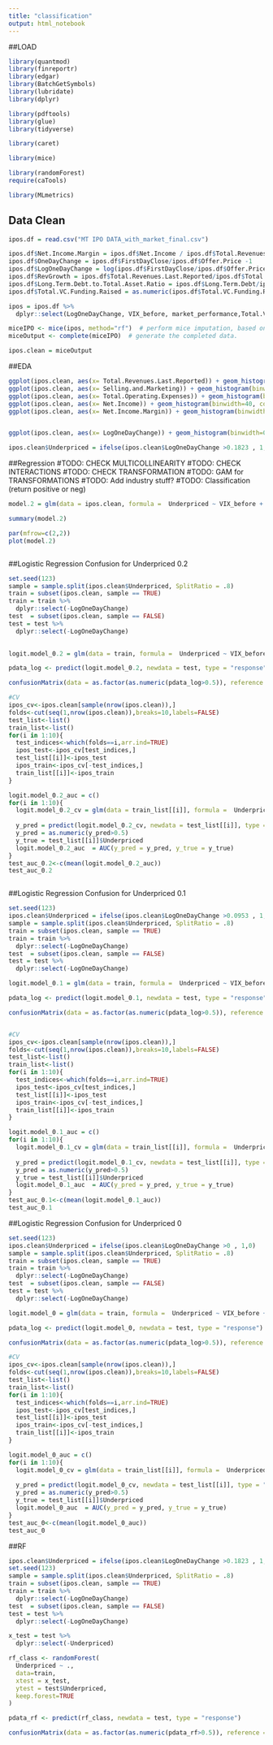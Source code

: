 ```yaml
---
title: "classification"
output: html_notebook
---
```


##LOAD
```r
library(quantmod)
library(finreportr)
library(edgar)
library(BatchGetSymbols)
library(lubridate)
library(dplyr)

library(pdftools)
library(glue)
library(tidyverse)

library(caret)

library(mice)

library(randomForest)
require(caTools)

library(MLmetrics)
```


## Data Clean
```r

ipos.df = read.csv("MT IPO DATA_with_market_final.csv")

ipos.df$Net.Income.Margin = ipos.df$Net.Income / ipos.df$Total.Revenues.Last.Reported
ipos.df$OneDayChange = ipos.df$FirstDayClose/ipos.df$Offer.Price -1
ipos.df$LogOneDayChange = log(ipos.df$FirstDayClose/ipos.df$Offer.Price)
ipos.df$RevGrowth = ipos.df$Total.Revenues.Last.Reported/ipos.df$Total.Revenues.in.Previous.Year-1
ipos.df$Long.Term.Debt.to.Total.Asset.Ratio = ipos.df$Long.Term.Debt/ipos.df$Total.Assets
ipos.df$Total.VC.Funding.Raised = as.numeric(ipos.df$Total.VC.Funding.Raised)/1000

ipos = ipos.df %>% 
  dplyr::select(LogOneDayChange, VIX_before, market_performance,Total.VC.Funding.Raised, Total.Revenues.Last.Reported, Total.Assets,Long.Term.Debt, Long.Term.Debt.to.Total.Asset.Ratio, Selling.and.Marketing, Total.Operating.Expenses, Net.Income, Net.Income.Margin, Type.of.Security, Investment.Bank..Lead.Left., Additional.Lead.Underwriters, RevGrowth, Proceeds)

miceIPO <- mice(ipos, method="rf")  # perform mice imputation, based on random forests.
miceOutput <- complete(miceIPO)  # generate the completed data.

ipos.clean = miceOutput


```

##EDA
```r

ggplot(ipos.clean, aes(x= Total.Revenues.Last.Reported)) + geom_histogram(binwidth=100, colour="black", aes(y=..density.., fill=..count..), position = "stack") + theme_minimal()
ggplot(ipos.clean, aes(x= Selling.and.Marketing)) + geom_histogram(binwidth=10, colour="black", aes(y=..density.., fill=..count..), position = "stack") + theme_minimal()
ggplot(ipos.clean, aes(x= Total.Operating.Expenses)) + geom_histogram(binwidth=50, colour="black", aes(y=..density.., fill=..count..), position = "stack") + theme_minimal()
ggplot(ipos.clean, aes(x= Net.Income)) + geom_histogram(binwidth=40, colour="black", aes(y=..density.., fill=..count..), position = "stack") + theme_minimal()
ggplot(ipos.clean, aes(x= Net.Income.Margin)) + geom_histogram(binwidth=0.2, colour="black", aes(y=..density.., fill=..count..), position = "stack") + theme_minimal()


ggplot(ipos.clean, aes(x= LogOneDayChange)) + geom_histogram(binwidth=0.1, colour="black", aes(y=..density.., fill=..count..), position = "stack") + theme_minimal()

ipos.clean$Underpriced = ifelse(ipos.clean$LogOneDayChange >0.1823 , 1,0)

```

##Regression
#TODO: CHECK MULTICOLLINEARITY
#TODO: CHECK INTERACTIONS
#TODO: CHECK TRANSFORMATION
#TODO: GAM for TRANSFORMATIONS
#TODO: Add industry stuff?
#TODO: Classification (return positive or neg)
```r
model.2 = glm(data = ipos.clean, formula =  Underpriced ~ VIX_before + market_performance + log(Total.Revenues.Last.Reported) + log(Total.Assets) + log(Selling.and.Marketing) + Net.Income + Net.Income.Margin + RevGrowth + log(Total.VC.Funding.Raised) + Long.Term.Debt + Total.Assets + log(Proceeds) + market_performance:Total.Revenues.Last.Reported + market_performance:Long.Term.Debt + Total.Assets:Selling.and.Marketing + Selling.and.Marketing:RevGrowth + Selling.and.Marketing:Total.VC.Funding.Raised, family=binomial(link='logit'))

summary(model.2)

par(mfrow=c(2,2))
plot(model.2)



```

##Logistic Regression Confusion for Underpriced 0.2
```r
set.seed(123)
sample = sample.split(ipos.clean$Underpriced, SplitRatio = .8)
train = subset(ipos.clean, sample == TRUE)
train = train %>%
  dplyr::select(-LogOneDayChange)
test  = subset(ipos.clean, sample == FALSE)
test = test %>%
  dplyr::select(-LogOneDayChange)
  

logit.model_0.2 = glm(data = train, formula =  Underpriced ~ VIX_before + market_performance + log(Total.Revenues.Last.Reported) + log(Total.Assets) + log(Selling.and.Marketing) + Net.Income + Net.Income.Margin + RevGrowth + log(Total.VC.Funding.Raised) + Long.Term.Debt + Total.Assets + log(Proceeds) + market_performance:Total.Revenues.Last.Reported + market_performance:Long.Term.Debt + Total.Assets:Selling.and.Marketing + Selling.and.Marketing:RevGrowth + Selling.and.Marketing:Total.VC.Funding.Raised, family=binomial(link='logit'))

pdata_log <- predict(logit.model_0.2, newdata = test, type = "response")

confusionMatrix(data = as.factor(as.numeric(pdata_log>0.5)), reference = as.factor(test$Underpriced))

#CV
ipos_cv<-ipos.clean[sample(nrow(ipos.clean)),]
folds<-cut(seq(1,nrow(ipos.clean)),breaks=10,labels=FALSE)
test_list<-list()
train_list<-list()
for(i in 1:10){
  test_indices<-which(folds==i,arr.ind=TRUE)
  ipos_test<-ipos_cv[test_indices,]
  test_list[[i]]<-ipos_test
  ipos_train<-ipos_cv[-test_indices,]
  train_list[[i]]<-ipos_train
}

logit.model_0.2_auc = c()
for(i in 1:10){
  logit.model_0.2_cv = glm(data = train_list[[i]], formula =  Underpriced ~ VIX_before + market_performance + log(Total.Revenues.Last.Reported) + log(Total.Assets) + log(Selling.and.Marketing) + Net.Income + Net.Income.Margin + RevGrowth + log(Total.VC.Funding.Raised) + Long.Term.Debt + Total.Assets + log(Proceeds) + market_performance:Total.Revenues.Last.Reported + market_performance:Long.Term.Debt + Total.Assets:Selling.and.Marketing + Selling.and.Marketing:RevGrowth + Selling.and.Marketing:Total.VC.Funding.Raised, family=binomial(link='logit'))
  
  y_pred = predict(logit.model_0.2_cv, newdata = test_list[[i]], type = "response")
  y_pred = as.numeric(y_pred>0.5)
  y_true = test_list[[i]]$Underpriced
  logit.model_0.2_auc  = AUC(y_pred = y_pred, y_true = y_true)
}
test_auc_0.2<-c(mean(logit.model_0.2_auc))
test_auc_0.2



```


##Logistic Regression Confusion for Underpriced 0.1
```r
set.seed(123)
ipos.clean$Underpriced = ifelse(ipos.clean$LogOneDayChange >0.0953 , 1,0)
sample = sample.split(ipos.clean$Underpriced, SplitRatio = .8)
train = subset(ipos.clean, sample == TRUE)
train = train %>%
  dplyr::select(-LogOneDayChange)
test  = subset(ipos.clean, sample == FALSE)
test = test %>%
  dplyr::select(-LogOneDayChange)

logit.model_0.1 = glm(data = train, formula =  Underpriced ~ VIX_before + market_performance + log(Total.Revenues.Last.Reported) + log(Total.Assets) + log(Selling.and.Marketing) + Net.Income + Net.Income.Margin + RevGrowth + log(Total.VC.Funding.Raised) + Long.Term.Debt + Total.Assets + log(Proceeds) + market_performance:Total.Revenues.Last.Reported + market_performance:Long.Term.Debt + Total.Assets:Selling.and.Marketing + Selling.and.Marketing:RevGrowth + Selling.and.Marketing:Total.VC.Funding.Raised, family=binomial(link='logit'))

pdata_log <- predict(logit.model_0.1, newdata = test, type = "response")

confusionMatrix(data = as.factor(as.numeric(pdata_log>0.5)), reference = as.factor(test$Underpriced))


#CV
ipos_cv<-ipos.clean[sample(nrow(ipos.clean)),]
folds<-cut(seq(1,nrow(ipos.clean)),breaks=10,labels=FALSE)
test_list<-list()
train_list<-list()
for(i in 1:10){
  test_indices<-which(folds==i,arr.ind=TRUE)
  ipos_test<-ipos_cv[test_indices,]
  test_list[[i]]<-ipos_test
  ipos_train<-ipos_cv[-test_indices,]
  train_list[[i]]<-ipos_train
}

logit.model_0.1_auc = c()
for(i in 1:10){
  logit.model_0.1_cv = glm(data = train_list[[i]], formula =  Underpriced ~ VIX_before + market_performance + log(Total.Revenues.Last.Reported) + log(Total.Assets) + log(Selling.and.Marketing) + Net.Income + Net.Income.Margin + RevGrowth + log(Total.VC.Funding.Raised) + Long.Term.Debt + Total.Assets + log(Proceeds) + market_performance:Total.Revenues.Last.Reported + market_performance:Long.Term.Debt + Total.Assets:Selling.and.Marketing + Selling.and.Marketing:RevGrowth + Selling.and.Marketing:Total.VC.Funding.Raised, family=binomial(link='logit'))
  
  y_pred = predict(logit.model_0.1_cv, newdata = test_list[[i]], type = "response")
  y_pred = as.numeric(y_pred>0.5)
  y_true = test_list[[i]]$Underpriced
  logit.model_0.1_auc  = AUC(y_pred = y_pred, y_true = y_true)
}
test_auc_0.1<-c(mean(logit.model_0.1_auc))
test_auc_0.1

```

##Logistic Regression Confusion for Underpriced 0
```r
set.seed(123)
ipos.clean$Underpriced = ifelse(ipos.clean$LogOneDayChange >0 , 1,0)
sample = sample.split(ipos.clean$Underpriced, SplitRatio = .8)
train = subset(ipos.clean, sample == TRUE)
train = train %>%
  dplyr::select(-LogOneDayChange)
test  = subset(ipos.clean, sample == FALSE)
test = test %>%
  dplyr::select(-LogOneDayChange)

logit.model_0 = glm(data = train, formula =  Underpriced ~ VIX_before + market_performance + log(Total.Revenues.Last.Reported) + log(Total.Assets) + log(Selling.and.Marketing) + Net.Income + Net.Income.Margin + RevGrowth + log(Total.VC.Funding.Raised) + Long.Term.Debt + Total.Assets + log(Proceeds) + market_performance:Total.Revenues.Last.Reported + market_performance:Long.Term.Debt + Total.Assets:Selling.and.Marketing + Selling.and.Marketing:RevGrowth + Selling.and.Marketing:Total.VC.Funding.Raised, family=binomial(link='logit'))

pdata_log <- predict(logit.model_0, newdata = test, type = "response")

confusionMatrix(data = as.factor(as.numeric(pdata_log>0.5)), reference = as.factor(test$Underpriced))

#CV
ipos_cv<-ipos.clean[sample(nrow(ipos.clean)),]
folds<-cut(seq(1,nrow(ipos.clean)),breaks=10,labels=FALSE)
test_list<-list()
train_list<-list()
for(i in 1:10){
  test_indices<-which(folds==i,arr.ind=TRUE)
  ipos_test<-ipos_cv[test_indices,]
  test_list[[i]]<-ipos_test
  ipos_train<-ipos_cv[-test_indices,]
  train_list[[i]]<-ipos_train
}

logit.model_0_auc = c()
for(i in 1:10){
  logit.model_0_cv = glm(data = train_list[[i]], formula =  Underpriced ~ VIX_before + market_performance + log(Total.Revenues.Last.Reported) + log(Total.Assets) + log(Selling.and.Marketing) + Net.Income + Net.Income.Margin + RevGrowth + log(Total.VC.Funding.Raised) + Long.Term.Debt + Total.Assets + log(Proceeds) + market_performance:Total.Revenues.Last.Reported + market_performance:Long.Term.Debt + Total.Assets:Selling.and.Marketing + Selling.and.Marketing:RevGrowth + Selling.and.Marketing:Total.VC.Funding.Raised, family=binomial(link='logit'))
  
  y_pred = predict(logit.model_0_cv, newdata = test_list[[i]], type = "response")
  y_pred = as.numeric(y_pred>0.5)
  y_true = test_list[[i]]$Underpriced
  logit.model_0_auc  = AUC(y_pred = y_pred, y_true = y_true)
}
test_auc_0<-c(mean(logit.model_0_auc))
test_auc_0

```

##RF
```r
ipos.clean$Underpriced = ifelse(ipos.clean$LogOneDayChange >0.1823 , 1,0)
set.seed(123)
sample = sample.split(ipos.clean$Underpriced, SplitRatio = .8)
train = subset(ipos.clean, sample == TRUE)
train = train %>%
  dplyr::select(-LogOneDayChange)
test  = subset(ipos.clean, sample == FALSE)
test = test %>%
  dplyr::select(-LogOneDayChange)

x_test = test %>%
  dplyr::select(-Underpriced)

rf_class <- randomForest(
  Underpriced ~ .,
  data=train,
  xtest = x_test,
  ytest = test$Underpriced,
  keep.forest=TRUE
)

pdata_rf <- predict(rf_class, newdata = test, type = "response")

confusionMatrix(data = as.factor(as.numeric(pdata_rf>0.5)), reference = as.factor(test$Underpriced))


```


